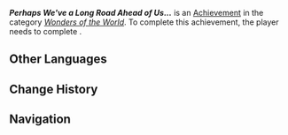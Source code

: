 {{Achievement Infobox
|id           = 81547
|order id     = 1531
|category     = Wonders of the World
|description  = Obtain a Saurian egg on the Isle of Tozoz.
|requirements = Complete ''[[The Lone Isle Named Night]]''
|primogems    = 5
|tracking     = 
|topic        = 
|type         = Quest
|quest        = 
|hidden       = 1
}}
'''''Perhaps We've a Long Road Ahead of Us...''''' is an [[Achievement]] in the category ''[[Wonders of the World]]''. To complete this achievement, the player needs to complete {{Quest|The Lone Isle Named Night}}.
<!--
==Video Guides==
{{EVT
|video1   = 
|caption1 = 
}}
-->
==Other Languages==
{{Other Languages
|en       = Perhaps We've a Long Road Ahead of Us...
|zhs      = 或许还需要走很多路…
|zhs_rm   = 
|zht      = 或許還需要走很多路…
|zht_rm   = 
|zh_tl    = 
|ja       = まだまだ道のりは長いかも…
|ja_rm    = 
|ja_tl    = 
|ko       = 아직도 갈 길이 멀다…
|ko_tl    = 
|es       = Aún queda un largo camino por recorrer
|es_tl    = There's Still a Long Way to Go
|fr       = Peut-être avons-nous un long chemin devant nous...
|fr_tl    = Perhaps We've a Long Road Ahead of Us...
|ru       = Нам, наверное, придётся проделать ещё долгий путь...
|ru_tl    = 
|th       = บางทีอาจต้องเดินทางอีกไกล...
|th_rm    = 
|th_tl    = 
|vi       = Có Lẽ Đường Còn Dài Lắm...
|vi_tl    = 
|de       = Wir haben wohl noch einen weiten Weg vor uns ...
|de_tl    = 
|id       = Masih Jauh Perjalanan Kita
|id_tl    = 
|pt       = Talvez Ainda Temos Um Longo Caminho à Frente...
|pt_tl    = 
|tr       = Yolumuz Uzun Olabilir...
|tr_tl    = 
|it       = Forse c'è ancora molta strada da fare...
|it_tl    = 
}}

==Change History==
{{Change History|5.2}}

==Navigation==
{{Achievement Navbox}}